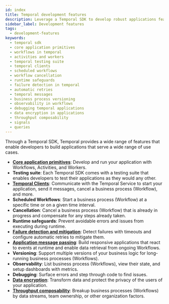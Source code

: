 ```yaml
---
id: index
title: Temporal development features
description: Leverage a Temporal SDK to develop robust applications featuring Workflows, Activities, Workers, testing suites, Temporal Clients, Scheduled Workflows, and advanced observability tools.
sidebar_label: Development features
tags:
  - development-features
keywords:
  - temporal sdk
  - core application primitives
  - workflows in temporal
  - activities and workers
  - temporal testing suite
  - temporal clients
  - scheduled workflows
  - workflow cancellation
  - runtime safeguards
  - failure detection in temporal
  - automatic retries
  - temporal messages
  - business process versioning
  - observability in workflows
  - debugging temporal applications
  - data encryption in applications
  - throughput composability
  - signals
  - queries
---
```


Through a Temporal SDK, Temporal provides a wide range of features that enable developers to build applications that serve a wide range of use cases.

- **[Core application primitives](/evaluate/development-features/core-application)**: Develop and run your application with Workflows, Activities, and Workers.
- **Testing suite**: Each Temporal SDK comes with a testing suite that enables developers to test their applications as they would any other.
- **[Temporal Clients](/evaluate/development-features/temporal-client)**: Communicate with the Temporal Service to start your application, send it messages, cancel a business process (Workflow), and more.
- **Scheduled Workflows**: Start a business process (Workflow) at a specific time or on a given time interval.
- **Cancellation**: Cancel a business process (Workflow) that is already in progress and compensate for any steps already taken.
- **Runtime safeguards**: Prevent avoidable errors and issues from executing during runtime.
- **[Failure detection and mitigation](/evaluate/development-features/failure-detection)**: Detect failures with timeouts and configure automatic retries to mitigate them.
- **[Application message passing](/evaluate/development-features/application-message-passing)**: Build responsive applications that react to events at runtime and enable data retrieval from ongoing Workflows.
- **Versioning**: Support multiple versions of your business logic for long-running business processes (Workflows).
- **Observability**: List business process (Workflows), view their state, and setup dashboards with metrics.
- **Debugging**: Surface errors and step through code to find issues.
- **[Data encryption](/evaluate/development-features/data-encryption)**: Transform data and protect the privacy of the users of your application.
- **[Throughput composability](/evaluate/development-features/throughput-composability)**: Breakup business processes (Workflows) by data streams, team ownership, or other organization factors.
